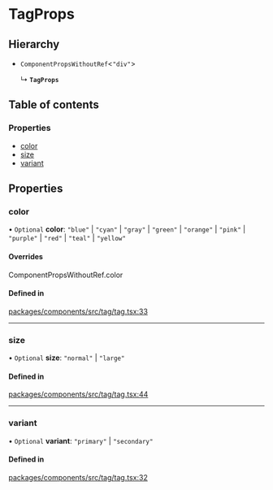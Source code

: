 # TagProps

## Hierarchy

- `ComponentPropsWithoutRef`\<`"div"`\>

  ↳ **`TagProps`**

## Table of contents

### Properties

- [color](TagProps.md#color)
- [size](TagProps.md#size)
- [variant](TagProps.md#variant)

## Properties

### color

• `Optional` **color**: `"blue"` \| `"cyan"` \| `"gray"` \| `"green"` \| `"orange"` \| `"pink"` \| `"purple"` \| `"red"` \| `"teal"` \| `"yellow"`

#### Overrides

ComponentPropsWithoutRef.color

#### Defined in

[packages/components/src/tag/tag.tsx:33](https://github.com/vtex/shoreline/blob/9b5214c2f/packages/components/src/tag/tag.tsx#L33)

---

### size

• `Optional` **size**: `"normal"` \| `"large"`

#### Defined in

[packages/components/src/tag/tag.tsx:44](https://github.com/vtex/shoreline/blob/9b5214c2f/packages/components/src/tag/tag.tsx#L44)

---

### variant

• `Optional` **variant**: `"primary"` \| `"secondary"`

#### Defined in

[packages/components/src/tag/tag.tsx:32](https://github.com/vtex/shoreline/blob/9b5214c2f/packages/components/src/tag/tag.tsx#L32)
